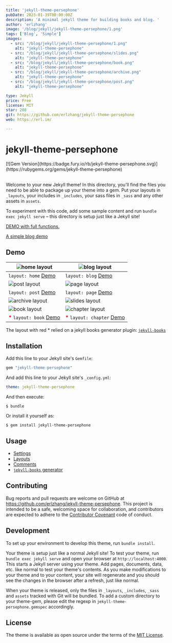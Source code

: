 ```yaml
---
title: 'jekyll-theme-persephone'
pubDate: 2023-01-39T00:00:00Z
description: 'A minimal jekyll theme for building books and blog. '
author: 'erlzhang'
image: '/blog/jekyll/jekyll-theme-persephone/1.png'
tags: ['Blog', 'Simple']
images:
  - src: "/blog/jekyll/jekyll-theme-persephone/1.png"
    alt: "jekyll-theme-persephone"
  - src: "/blog/jekyll/jekyll-theme-persephone/slides.png"
    alt: "jekyll-theme-persephone"
  - src: "/blog/jekyll/jekyll-theme-persephone/book.png"
    alt: "jekyll-theme-persephone"
  - src: "/blog/jekyll/jekyll-theme-persephone/archive.png"
    alt: "jekyll-theme-persephone"
  - src: "/blog/jekyll/jekyll-theme-persephone/post.png"
    alt: "jekyll-theme-persephone"

type: Jekyll
price: Free
license: MIT
star: 208
git: https://github.com/erlzhang/jekyll-theme-persephone
web: https://erl.im/

---
```

# jekyll-theme-persephone

<div class="ml-12">
[![Gem Version](https://badge.fury.io/rb/jekyll-theme-persephone.svg)](https://rubygems.org/gems/jekyll-theme-persephone)
</div>
<br/>

Welcome to your new Jekyll theme! In this directory, you'll find the files you need to be able to package up your theme into a gem. Put your layouts in `_layouts`, your includes in `_includes`, your sass files in `_sass` and any other assets in `assets`.

To experiment with this code, add some sample content and run `bundle exec jekyll serve` – this directory is setup just like a Jekyll site!

[DEMO with full functions.](http://demo.erl.im)

[A simple blog demo](https://en.erl.im)

## Demo

| ![home layout](/screenshots/home.png) | ![blog layout](/screenshots/blog.png) |
| -- | -- |
| `layout: home` [Demo](https://en.erl.im/blog/) | `layout: blog` [Demo](https://en.erl.im/archive/) |
| ![post layout](/screenshots/post.png) | ![page layout](/screenshots/page.png) |
| `layout: post` [Demo](https://en.erl.im/blog/jekyll-theme-persephone.html) | `layout: page` [Demo](https://jekyll-theme-persephone.netlify.app/about.html) |
| ![archive layout](/screenshots/archive.png)      | ![slides layout](/screenshots/slides.png) |
| ![book layout](/screenshots/book.png) | ![chapter layout](/screenshots/chapter.png) |
| <strong style="color: red">*</strong> `layout: book` [Demo](https://jekyll-theme-persephone.netlify.app/corner) | <strong style="color: red">*</strong> `layout: chapter` [Demo](https://jekyll-theme-persephone.netlify.app/corner/1.html) |

The layout with red * relied on a jekyll books generator plugin: [`jekyll-books`](https://github.com/erlzhang/jekyll-books)

## Installation

Add this line to your Jekyll site's `Gemfile`:

```ruby
gem "jekyll-theme-persephone"
```

And add this line to your Jekyll site's `_config.yml`:

```yaml
theme: jekyll-theme-persephone
```

And then execute:

    $ bundle

Or install it yourself as:

    $ gem install jekyll-theme-persephone

## Usage

- [Settings](/_config.yml)
- [Layouts](/docs/layouts.md)
- [Comments](/docs/comments.md)
- [`jekyll-books` generator](/docs/books.md)

## Contributing

Bug reports and pull requests are welcome on GitHub at https://github.com/erlzhang/jekyll-theme-persephone. This project is intended to be a safe, welcoming space for collaboration, and contributors are expected to adhere to the [Contributor Covenant](http://contributor-covenant.org) code of conduct.

## Development

To set up your environment to develop this theme, run `bundle install`.

Your theme is setup just like a normal Jekyll site! To test your theme, run `bundle exec jekyll serve` and open your browser at `http://localhost:4000`. This starts a Jekyll server using your theme. Add pages, documents, data, etc. like normal to test your theme's contents. As you make modifications to your theme and to your content, your site will regenerate and you should see the changes in the browser after a refresh, just like normal.

When your theme is released, only the files in `_layouts`, `_includes`, `_sass` and `assets` tracked with Git will be bundled.
To add a custom directory to your theme-gem, please edit the regexp in `jekyll-theme-persephone.gemspec` accordingly.

## License

The theme is available as open source under the terms of the [MIT License](https://opensource.org/licenses/MIT).
